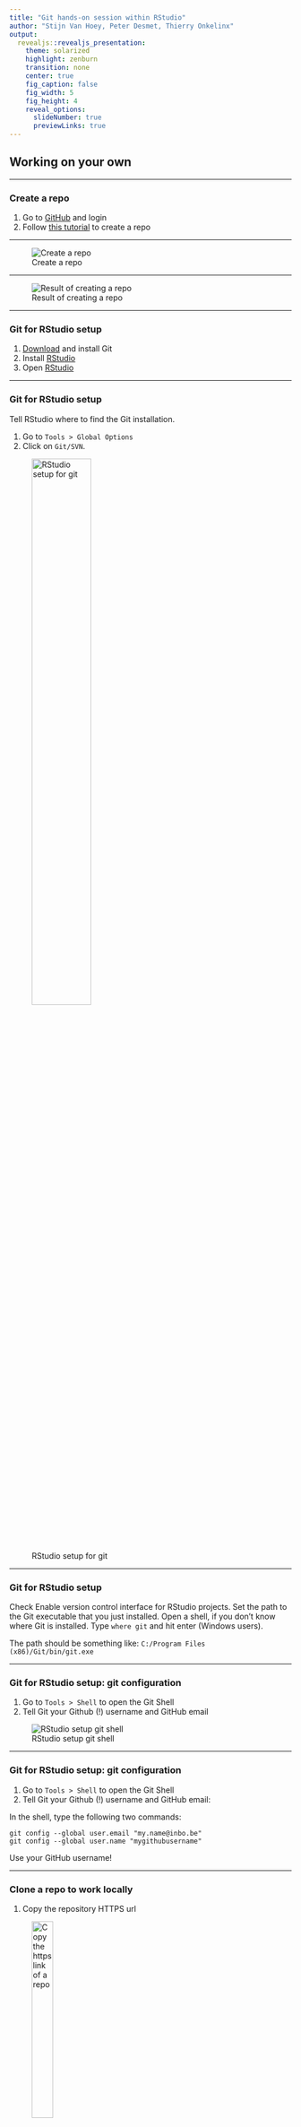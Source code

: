 ```yaml
---
title: "Git hands-on session within RStudio"
author: "Stijn Van Hoey, Peter Desmet, Thierry Onkelinx"
output:
  revealjs::revealjs_presentation:
    theme: solarized
    highlight: zenburn
    transition: none
    center: true
    fig_caption: false
    fig_width: 5
    fig_height: 4
    reveal_options:
      slideNumber: true
      previewLinks: true    
---
```


<style type="text/css">
    .reveal section img { 
        border:none; 
        box-shadow:none; 
        }
    .reveal code {
    	font-family: monospace;
    	color: #c04384;
        }
    .reveal pre code {
    	font-family: monospace;
    	color: #1a1a1a;
    	background: ##ececec;
        }
</style>



## Working on your own {data-background=#c2c444}

---

### Create a repo

1. Go to [GitHub](https://github.com) and login
2. Follow [this tutorial](https://help.github.com/articles/create-a-repo/) to create a repo

---

![Create a repo](images/create-a-repo.png)
    

---

![Result of creating a repo](images/create-repo-result.png)

---

### Git for RStudio setup

1. [Download](https://git-scm.com/downloads) and install Git
1. Install [RStudio](https://inbo.github.io/tutorials/installation-RStudio-admin.html)
1. Open [RStudio](https://inbo.github.io/tutorials/installation-RStudio-user.html)

---

### Git for RStudio setup

Tell RStudio where to find the Git installation. 

1. Go to `Tools > Global Options`
1. Click on `Git/SVN`. 

![RStudio setup for git](images/RStudio-setup-git.png){width=50%}

---

### Git for RStudio setup

Check Enable version control interface for RStudio projects. Set the path to the Git executable that you just installed. Open a shell, if you don't know where Git is installed. Type `where git` and hit enter (Windows users). 

The path should be something like: `C:/Program Files (x86)/Git/bin/git.exe`

---

### Git for RStudio setup: git configuration

1. Go to `Tools > Shell` to open the Git Shell
1. Tell Git your Github (!) username and GitHub email

![RStudio setup git shell](images/Rstudio-GitShell.png)

---

### Git for RStudio setup: git configuration

1. Go to `Tools > Shell` to open the Git Shell
1. Tell Git your Github (!) username and GitHub email:

In the shell, type the following two commands:

```
git config --global user.email "my.name@inbo.be"
git config --global user.name "mygithubusername"
```
Use your GitHub username!

---

### Clone a repo to work locally

1. Copy the repository HTTPS url

![Copy the https link of a repo](images/copy-repo-link.png){width=30%}

2. `File > New Project...`, select `Version Control`, choose `Git`
3. Provide the repository HTTPS link, select desired directory

![Clone a repo in RStudio](images/create-project-rstudio.png){width=30%}

---

### .gitignore

1. RStudio will always add `.gitignore` if it doesn't exists
1. Go to `git` pane, right click `.Proj` and select `Ìgnore`
1. Update `.gitignore` and click `Save`. More details later.

![Ignore a file](images/gitignore-rstudio1.png){width=30%}

![Update .gitignore](images/gitignore-rstudio2.png){width=20%}

---

### Make a commit

1. Update the `README.md`
1. Commit your changes
1. Go to `git` pane, check `.gitignore` and click commit

![Local commit](images/commit-rstudio1.png)                            

---

### Make a commit

1. Add a commit message and click commit

![Local commit](images/commit-rstudio2.png)

---

### Make a commit

1. Click `Close` to remove the commit summary

![Local commit](images/commit-rstudio3.png)

---

### Make a commit

1. Add a commit message and click commit

![Local commit](images/commit-rstudio4.png)

---

### Push the changes to GitHub

1. Note that the `git` pane displays _your branch is ahead of 'origin/main' by 2 commits_
1. Click `push` in the `git` pane

![Push](images/push-rstudio1.png)

---

### Go to your repo on GitHub to verify

![Verify your commits on GitHub](images/local-commit-on-github.png)

---

### Store your credentials when using https

1. Click on the `more` button in the `git pane` and select `shell`
1. Type `git config --global credential.helper store`
1. Type `exit` to quit the shell
1. The next time `git` needs your credentials, it will ask them one more time and store them

![Store credentials](images/https-credentials-rstudio1.png)


---

### Create logical commits

1. Make 2 unrelated changes to your `README.md` locally
2. Create one commit for each change.
3. Do NOT push (yet)

---

### Create logical commits

1. Click `Commit` in the `git` pane
1. Select the changes you want to commit and click `stage selection`
1. Add a `commit message` and click `Commit`

![Logical commit 1](images/logical-commit-rstudio.png){width=80%}

---

### Create logical commits

- `stage xyz`: add the xyz from the commit
- `unstage xyz`: remove the xyz from the commit
- `discard xyz`: revert the changes in the xyz (can't be undone!!!)
- `xyz` can be
    - a single `line`
    - a `selection` of lines
    - a `chunk`
        - RStudio will automatically split the changes in chunks
        - chunks are defined by 10 unchanged lines between changes

---

### Create a conflict

Update your `README.md` on GitHub,<br/>
on a line you also edited locally

![Commit to create conflict](images/commit-to-create-conflict.png)

---

### Conflict!

Try to push (click `push`) your local changes

![Conflict](images/conflict-rstudio1.png)

---

### Keep calm and resolve conflict

1. Click `Pull` to download the changes from Github

![Conflict](images/conflict-rstudio2.png)

---

### Keep calm and resolve conflict

1. Open `README.md` in RStudio:

        <<<<<<< HEAD
        A simple analysis to visualize my favourite fruit colour.
        =======
        A simple analysis to discover my favourite fruit color.
        >>>>>>> origin/main

2. Choose what you want to keep:

        A simple analysis to discover my favourite fruit colour.

3. Commit and click `push`

---

### Add a file

1. Add a `fruits.csv` file in a `/data` directory
2. Link to this file in the `README.md`

![Add a file](images/add-file-rstudio1.png)

---

### Add a file within a directory

- Staging a new directory will stage all files in the directory
- You can't stage empty directories

![Add a file](images/add-file-rstudio2.png)

---

### Adapt last commit

- **Warning:** don't do this on commits that have been pushed. That would result in conflicts.
- Make a change in `fruits.csv`
- `Commit` as usual but **check** `amend previous commit` under the commit message box

![Add a file](images/amend-commit-rstudio.png){width=60%}

---

### View history

- Click on `history` in the `git` pane
![View history](images/history-rstudio1.png)

---

### View history

![View history](images/history-rstudio2.png)

---

### Create a branch to experiment

1. Create a NEW branch
2. Add an analysis file in a `/src` directory
3. Commit
4. Switch between branches

---

### Create a branch to experiment

1. Open the git shell
1. Create a branch by a checkout to new branch 
    ```
    git checkout -b analysis-script
    ```
1. Get an overview of your branches: `git branch`

![Create branch](images/create-branch-rstudio.png)

---

### Effect of changing switching branches

Add a file to the repository in a `src`-directory (see earlier)

1. Go back to the status of the `main` branch
1. Click on `analysis-script` in the `git` pane and select `(LOCAL BRANCHES) -> main`
![Switch branch](images/branch-rstudio1.png)

![Switch branch](images/branch-rstudio2.png)

---

### Effect of changing switching branches

1. Verify your local directory structure: where are your files?
1. Go back to the status of the new branch (e.g. `analysis-script`)
1. Verify your local directory structure again: where are your files?

---

### First push of a new branch

1. Notice that the `pull` and `push` buttons in the `git` pane are grayed out
1. Open the Git Shell
1. Type `git push -u origin analysis-script`

This will also activate the `pull` and `push` buttons

![First push branch](images/branch-first-push-rstudio.png)


---

### Create a pull request to include your work 

1. Click `push` 
2. At [Github](https://github.com/), browse to you repo...
3. Create a `pull request`

---

### Create a pull request to include your work 

![Check Github message pull request](images/pull-request-intro.png)

---

### Create a pull request to include your work 

![Adapt Github message and start pull request](images/pull-request_message.png)

---

### Review your pull request

![See pull request](images/pr.png)

---

### Review your pull request

1. Review
2. If OK, merge pull request
3. Delete branch

---

### Include your accepted work to local main

1. Switch to `main` branch
2. Click `pull`.

![git pull](images/pull-rstudio.png)

---

### Exclude files

* in any programming language, some files are _derivatives_
* sensitive information (passwords,...)
* a folder with large data files that should not be in the history (and backuped elsewhere!)
* a _temp/_ folder for just garbage you create/...

`.gitignore` to the rescue!

---

### Exclude files

![Ignore a file](images/gitignore-rstudio1.png){width=30%}

Note that you can use wild cards e.g. `*.Rproj`

![Update .gitignore](images/gitignore-rstudio2.png){width=30%}

---

## Working together {data-background=#c2c444}

---

### Teaming up

* Team up with two or three persons
* Let one person invite the others, provide them with read/write access as explained in [this tutorial](https://help.github.com/articles/inviting-collaborators-to-a-personal-repository/)

---

### Invite collaborators

![Invite collaborator](images/invite-collaborator.png)

---

### Invite collaborators

![react to collaborator](images/react-collaborator.png)

---

### Collaboration: issues

* Raise an **issue** online
* Provide issues with an appropriate label
* Assign your colleague to the issue

---

### Collaboration: online adaptations

* Make an adaptation to an online file
* Propose a **pull request** and assign your collaborator
* Merge the adaptation to the `main` branch

---

### Collaboration: local adaptations

**Working local - merging online**

* As collaborator, `clone` the other repository to your local computer
* Create a new `branch` with a different name
* Adapt the content of a file
* `commit` your adaptation
* `push` your `branch` to the remote repository
* Go to GitHub and make a `pull request`
* Revise the work and `merge` online when appropriate
* Update your local work
* Check if all adaptations are represented in your local files

**Tip**: All functionalities are available in the previous sections

---

### Release

Once you are satisfied with the status of your analysis, it makes sense to create a release:

* For publications (DOI)
* For code/software development versions
* For course notes

Follow [this tutorial](https://help.github.com/articles/creating-releases/) to create a release.

---

### Some more advice:

* Commit often, make small commits
* Don’t mix changes in 1 commit
* Think about your commit messages
* Keep your code clean, avoid huge one-liners
* Use branches (!)
* Don’t keep long-lived branches (form of technical debt)

---

**There’s no such thing, as a free lunch...**

---

...but if you're hungry:

* Webinars
    - [Github and Rstudio management](https://www.rstudio.com/resources/webinars/rstudio-essentials-webinar-series-managing-part-2/)
    - [Collaboration and time travel: version control with git, github and RStudio](https://www.rstudio.com/resources/webinars/collaboration-and-time-travel-version-control-with-git-github-and-rstudio/)

* Tutorials
    - [Hadley Wickham R packages book](http://r-pkgs.had.co.nz/git.html)
    - [Happy Git and GitHub for the useR](http://happygitwithr.com/index.html)

---

Information combined at [INBO Tutorials website](https://inbo.github.io/tutorials/). <br/>You're welcome to provide issues, pull requests,...



